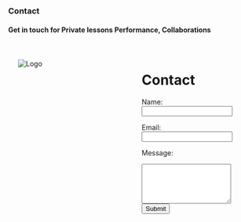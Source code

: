### Contact {.unnumbered}

#### Get in touch for Private lessons Performance, Collaborations {.unnumbered}

::: {style="display: flex; max-width: 800px; margin: auto;"}
::: {style="flex: 1; padding: 20px;"}
![](port_figures/3.jpg){alt="Logo" style="max-"}
:::

::: {style="flex: 1; padding: 20px; box-sizing: border-box;"}
<h1>Contact</h1>

<form id="contactForm">

<label for="name">Name:</label> <input type="text" id="name" name="name" required>

<label for="email">Email:</label> <input type="email" id="email" name="email" required>

<label for="message">Message:</label>

```{=html}
<textarea id="message" name="message" rows="5" required></textarea>
```
<button type="button" onclick="submitForm()">Submit</button>

</form>
:::
:::

```{=html}
<script> function submitForm() { var name = document.getElementById('name').value; var email = document.getElementById('email').value; var message = document.getElementById('message').value; // You can perform additional validation here if needed // Example: Displaying the entered values (replace this with your form submission logic) alert('Name: ' + name + '\nEmail: ' + email + '\nMessage: ' + message); } </script>
```
